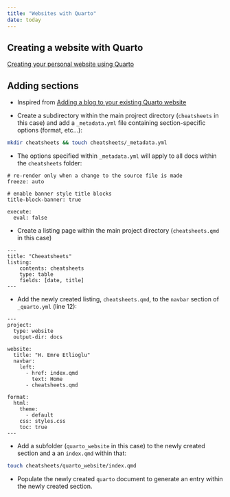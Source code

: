 ```yaml
---
title: "Websites with Quarto"
date: today
---
```


## Creating a website with Quarto

[Creating your personal website using Quarto](https://ucsb-meds.github.io/creating-quarto-websites/)

## Adding sections

- Inspired from [Adding a blog to your existing Quarto website](https://samanthacsik.github.io/posts/2022-10-24-quarto-blogs/)

- Create a subdirectory within the main projrect directory (`cheatsheets` in this case) and add a `_metadata.yml` file
containing section-specific options (format, etc...):

```.bash
mkdir cheatsheets && touch cheatsheets/_metadata.yml
```

- The options specified within `_metadata.yml` will apply to all docs within the `cheatsheets` folder:

```.default
# re-render only when a change to the source file is made
freeze: auto

# enable banner style title blocks
title-block-banner: true

execute:
  eval: false
```

- Create a listing page within the main project directory (`cheatsheets.qmd` in this case)

```.default
---
title: "Cheeatsheets"
listing:
    contents: cheatsheets
    type: table
    fields: [date, title]
---
```

- Add the newly created listing, `cheatsheets.qmd`, to the `navbar` section of `_quarto.yml` (line 12):

```.defatult
---
project:
  type: website
  output-dir: docs

website:
  title: "H. Emre Etlioglu"
  navbar:
    left:
      - href: index.qmd
        text: Home
      - cheatsheets.qmd

format:
  html:
    theme:
      - default
    css: styles.css
    toc: true
---    
```

- Add a subfolder (`quarto_website` in this case) to the newly created section and a an `index.qmd` within that:

```.bash
touch cheatsheets/quarto_website/index.qmd
```

- Populate the newly created `quarto` document to generate an entry within the newly created section.

